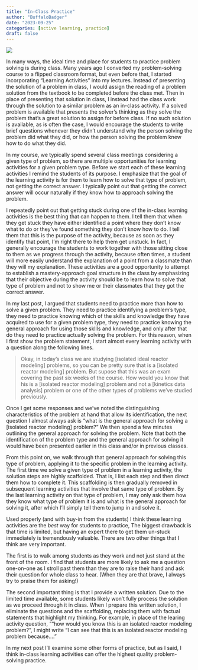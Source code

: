 ```yaml
---
title: "In-Class Practice"
author: "BuffaloBadger"
date: "2023-09-25"
categories: [active learning, practice]
draft: false
---
```


![](IMG_5531.jpg)

In many ways, the ideal time and place for students to practice problem solving is during class. Many years ago I converted my problem-solving course to a flipped classroom format, but even before that, I started incorporating "Learning Activities" into my lectures. Instead of presenting the solution of a problem in class, I would assign the reading of a problem solution from the textbook to be completed before the class met. Then in place of presenting that solution in class, I instead had the class work through the solution to a similar problem as an in-class activity. If a solved problem is available that presents the solver's thinking as they solve the problem that's a great solution to assign for before class. If no such solution is available, as is often the case, I would encourage the students to write brief questions whenever they didn't understand why the person solving the problem did what they did, or how the person solving the problem knew how to do what they did.

In my course, we typically spend several class meetings considering a given type of problem, so there are multiple opportunities for learning activities for a given problem type. Before we start each of these learning activities I remind the students of its purpose. I emphasize that the goal of the learning activity is for them to learn how to solve that type of problem, not getting the correct answer. I typically point out that getting the correct answer will occur naturally if they know how to approach solving the problem.

I repeatedly point out that getting stuck during one of the in-class learning activities is the best thing that can happen to them. I tell them that when they get stuck they have either identified a point where they don't know what to do or they've found something they don't know how to do. I tell them that this is the purpose of the activity, because as soon as they identify that point, I'm right there to help them get unstuck. In fact, I generally encourage the students to work together with those sitting close to them as we progress through the activity, because often times, a student will more easily understand the explanation of a point from a classmate than they will my explanation. These activities are a good opportunity to attempt to establish a mastery-approach goal structure in the class by emphasizing that their objective during the activity should be to learn how to solve that type of problem and not to show me or their classmates that they got the correct answer.

In my last post, I argued that students need to practice more than how to solve a given problem. They need to practice identifying a problem's type, they need to practice knowing which of the skills and knowledge they have acquired to use for a given problem type, they need to practice knowing the general approach for using those skllls and knowledge, and only after that do they need to practice actually solving the problem. For this reason, when I first show the problem statement, I start almost every learning activity with a question along the following lines.

> Okay, in today's class we are studying [isolated ideal reactor modeling] problems, so you can be pretty sure that is a [isolated reactor modeling] problem. But supose that this was an exam covering the past six weeks of the course. How would you know that his is a [isolated reactor modeling] problem and not a [kinetics data analysis] problem or one of the other types of problems we've studied previously.

Once I get some responses and we've noted the distinguishing characteristics of the problem at hand that allow its identification, the next question I almost always ask is "what is the general approach for solving a [isolated reactor modeling] problem?" We then spend a few minutes outlining the general approach for solving the problem. Note that both the identification of the problem type and the general approach for solving it would have been presented earlier in this class and/or in previous classes.

From this point on, we walk through that general approach for solving this type of problem, applying it to the specific problem in the learning activity. The first time we solve a given type of problem in a learning activity, the solution steps are highly scaffolded. That is, I list each step and then direct them how to complete it. This scaffolding is then gradually removed in subsequent learning activities that involve that same type of problem. By the last learning activity on that type of problem, I may only ask them how they know what type of problem it is and what is the general approach for solving it, after which I'll simply tell them to jump in and solve it.

Used properly (and with buy-in from the students) I think these learning activities are the *best* way for students to practice, The biggest drawback is that time is limited, but having an expert there to get them un-stuck immediately is tremendously valuable. There are two other things that I think are very important.

The first is to walk among students as they work and not just stand at the front of the room. I find that students are more likely to ask me a question one-on-one as I stroll past them than they are to raise their hand and ask their question for whole class to hear. (When they are that brave, I always try to praise them for asking!)

The second important thing is that I provide a written solution. Due to the limited time available, some students likely won't fully process the solution as we proceed through it in class. When I prepare this written solution, I eliminate the questions and the scaffolding, replacing them with factual statements that highlight my thinking. For example, in place of the learing activity question, ""how would you know this is an isolated reactor modeling problem?", I might write "I can see that this is an isolated reactor modeling problem because...."

In my next post I'll examine some other forms of practice, but as I said, I think in-class learning activities can offer the highest quality problem-solving practice.
